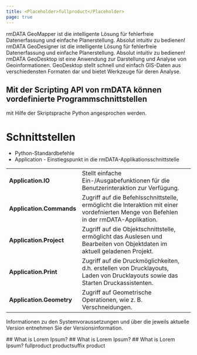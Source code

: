 ```yaml
---
title: <Placeholder>fullproduct</Placeholder>
page: true
---
```


<GeoMapper>rmDATA GeoMapper ist die intelligente Lösung für fehlerfreie Datenerfassung und einfache Planerstellung. Absolut intuitiv zu bedienen!
</GeoMapper>
<GeoDesigner>
 rmDATA GeoDesigner ist die intelligente Lösung für fehlerfreie Datenerfassung und einfache Planerstellung. Absolut intuitiv zu bedienen!
</GeoDesigner>
<GeoDesktop>
rmDATA GeoDesktop ist eine Anwendung zur Darstellung und Analyse von Geoinformationen. GeoDesktop stellt schnell und einfach GIS-Daten aus verschiedensten Formaten dar und bietet Werkzeuge für deren Analyse.
</GeoDesktop>
<Scripting>
## Mit der  <Italic> Scripting API </Italic>  von rmDATA k&#246;nnen vordefinierte Programmschnittstellen
 mit Hilfe der Skriptsprache  <Bold> Python  </Bold> angesprochen werden. 

# Schnittstellen

- <Bold> <Italic> Python-Standardbefehle </Italic> </Bold> 
- <Bold> Application </Bold>  - Einstiegspunkt in die rmDATA-Applikationsschnittstelle



<table>
<tr><td> <b> Application.IO </b> </td>
<td>Stellt einfache Ein-/Ausgabefunktionen f&#252;r die Benutzerinteraktion zur Verf&#252;gung.</td>
</tr>
<tr><td> <b> Application.Commands </b> </td>
<td>Zugriff auf die Befehlsschnittstelle, erm&#246;glicht die Interaktion mit einer vordefnierten Menge von Befehlen in der rmDATA-Applikation.</td>
</tr>
<tr><td> <b> Application.Project </b> </td>
<td>Zugriff auf die Objektschnittstelle, erm&#246;glicht das Auslesen und Bearbeiten von Objektdaten im aktuell geladenen Projekt.</td>
<td></td>
</tr>
<tr><td> <b> Application.Print </b> </td>
<td>Zugriff auf die Druckm&#246;glichkeiten, d.h. erstellen von Drucklayouts, Laden von Drucklayouts sowie das Starten Druckassistenten.</td>
<td></td>
</tr>
<tr><td> <b> Application.Geometry </b> </td>
<td> Zugriff auf Geometrische Operationen, wie z. B. Verschneidungen.</td>
</tr>
</table>
</Scripting>

Informationen zu den Systemvoraussetzungen und über die jeweils aktuelle Version entnehmen Sie der Versionsinformation. 

<Warning>
## What is Lorem Ipsum?
</Warning>

<Info>
## What is Lorem Ipsum?
</Info>

<Danger>
## What is Lorem Ipsum?
</Danger>

<Placeholder>
fullproduct
</Placeholder>

<Placeholder>
productsuffix
</Placeholder>

<Placeholder>
product
</Placeholder>
